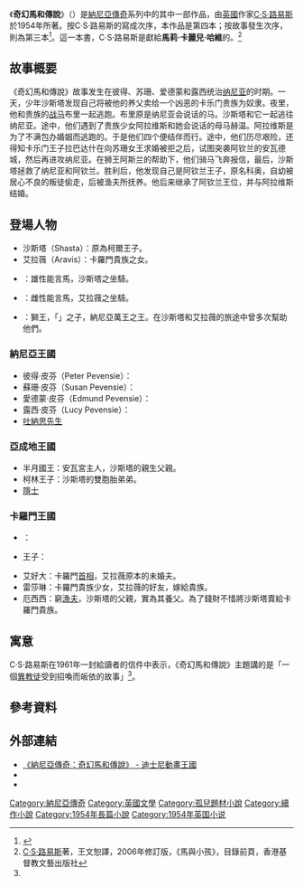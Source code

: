 {{noteTA
|1=zh-hans:阿拉维斯;zh-hant:艾拉薇;
|2=zh-hans:阿斯兰;zh-hant:亞斯藍;
|3=zh-hans:凯斯宾;zh-hk:卡斯柏;zh-tw:賈思潘;
|4=zh-hans:拉巴达什;zh-tw:羅八達;
|5=zh-hans:布里;zh-tw:噗哩;
|6=zh-hans:阿钦兰;zh-hant:亞成地;
|7=zh-hans:卡乐门;zh-tw:卡羅門;
|8=zh-hans:科奥;zh-tw:柯爾;
}}
{{infobox Book
| name          = 奇幻馬和傳說
| title_orig    = The Horse and His Boy
| image         = 奇幻馬和傳說.jpg
| image_caption = 
| author        = [[C·S·路易斯|C·S·路易斯]]
| illustrator   = [[波琳·拜恩斯|波琳·拜恩斯]]
| country       = [[英國|英國]]
| language      = [[英文|英文]]
| series        = [[納尼亞傳奇|納尼亞傳奇]]
| genre         = [[奇幻小說|奇幻小說]]、[[兒童文學|兒童文學]]
| release_date  = 1954年9月6日
| preceded_by   = 《[[獅子·女巫·魔衣櫥|獅子·女巫·魔衣櫥]]》
| followed_by   = 《[[賈思潘王子|賈思潘王子]]》
}}

《'''奇幻馬和傳說'''》（{{lang-en|The Horse and His Boy}}）是[[納尼亞傳奇|納尼亞傳奇]]系列中的其中一部作品，由[[英國|英國]]作家[[C·S·路易斯|C·S·路易斯]]於1954年所著。按C·S·路易斯的寫成次序，本作品是第四本；按故事發生次序，則為第三本<ref name=":0">{{Cite book|title=走進魔衣櫥：路易斯與納尼亞的閱讀地圖|last=幸佳慧|publisher=時報文化|year=2006年1月|isbn=957-13-4429-X|location=臺北}}</ref>。這一本書，C·S·路易斯是獻給'''馬莉·卡麗兒·哈維'''的。<ref>[[C·S·路易斯|C·S·路易斯]]著，王文恕譯，2006年修訂版，《馬與小孩》，目錄前頁，香港基督教文藝出版社</ref>

== 故事概要 ==
《奇幻馬和傳說》故事发生在彼得、苏珊、爱德蒙和露西统治[[纳尼亚_(世界)|纳尼亚]]的时期。一天，少年沙斯塔发现自己将被他的养父卖给一个凶恶的卡乐门贵族为奴隶。夜里，他和贵族的[[战马|战马]]布里一起逃跑。布里原是纳尼亚会说话的马。沙斯塔和它一起逃往纳尼亚。途中，他们遇到了贵族少女阿拉维斯和她会说话的母马赫温。阿拉维斯是为了不满包办婚姻而逃跑的。于是他们四个便结伴而行。途中，他们历尽艰险，还得知卡乐门王子拉巴达什在向苏珊女王求婚被拒之后，试图突袭阿钦兰的安瓦德城，然后再进攻纳尼亚。在狮王阿斯兰的帮助下，他们骑马飞奔报信，最后，沙斯塔拯救了纳尼亚和阿钦兰。胜利后，他发现自己是阿钦兰王子，原名科奥，自幼被居心不良的叛徒偷走，后被渔夫所抚养。他后来继承了阿钦兰王位，并与阿拉维斯结婚。

== 登場人物 ==
* 沙斯塔（Shasta）：原為柯爾王子。
* 艾拉薇（Aravis）：卡羅門貴族之女。
*  {{le|噗哩|Bree (Narnia)}}：雄性能言馬，沙斯塔之坐騎。
* {{le|昏昏|Hwin}}：雌性能言馬，艾拉薇之坐騎。
* {{le|亞斯藍|Aslan}}：獅王，「{{link-es|陸上大帝|Emperador más allá de los Mares}}」之子，納尼亞萬王之王。在沙斯塔和艾拉薇的旅途中曾多次幫助他們。

=== 納尼亞王國 ===
* 彼得·皮芬（Peter Pevensie）：
* 蘇珊·皮芬（Susan Pevensie）：
* 愛德蒙·皮芬（Edmund Pevensie）：
* 露西·皮芬（Lucy Pevensie）：
* [[人羊吐納思|吐納思先生]]

=== 亞成地王國 ===
* 半月國王：安瓦宮主人，沙斯塔的親生父親。
* 柯林王子：沙斯塔的雙胞胎弟弟。
* [[隱士|隱士]]

=== 卡羅門王國 ===
* {{le|太洛帝|Tisroc}}：
* {{le|羅八達|Rabadash}}王子：
* 艾好大：卡羅門[[首相|首相]]，艾拉薇原本的未婚夫。
* 雷莎琳：卡羅門貴族少女，艾拉薇的好友，嫁給貴族。
* 厄西西：窮[[漁夫|漁夫]]，沙斯塔的父親，實為其養父。為了錢財不惜將沙斯塔賣給卡羅門貴族。

== 寓意 ==
C·S·路易斯在1961年一封給讀者的信件中表示，《奇幻馬和傳說》主題講的是「一個[[異教徒|異教徒]]受到招喚而皈依的故事」<ref name=":0" />。

== 參考資料 ==
{{reflist}}

== 外部連結 ==
* [http://disney.lovesakura.com/Narnia/book/horse.htm 《納尼亞傳奇：奇幻馬和傳說》 - 迪士尼動畫王國]{{Wayback|url=http://disney.lovesakura.com/Narnia/book/horse.htm |date=20160304192313 }}
* {{worldcat |oclc=44440235}}
* {{isfdb title |1766}}

{{魔幻王國}}
{{DEFAULTSORT:The Horse and His Boy}}
[[Category:納尼亞傳奇|Category:納尼亞傳奇]]
[[Category:英國文學|Category:英國文學]]
[[Category:孤兒題材小說|Category:孤兒題材小說]]
[[Category:續作小說|Category:續作小說]]
[[Category:1954年長篇小說|Category:1954年長篇小說]]
[[Category:1954年英国小说|Category:1954年英国小说]]